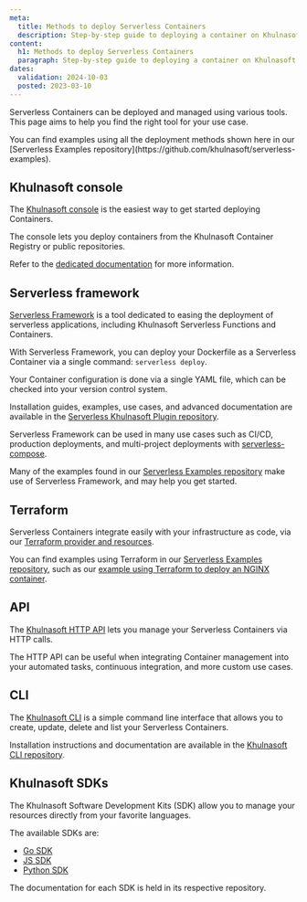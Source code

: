 ```yaml
---
meta:
  title: Methods to deploy Serverless Containers
  description: Step-by-step guide to deploying a container on Khulnasoft.
content:
  h1: Methods to deploy Serverless Containers
  paragraph: Step-by-step guide to deploying a container on Khulnasoft.
dates:
  validation: 2024-10-03
  posted: 2023-03-10
---
```


Serverless Containers can be deployed and managed using various tools. This page aims to help you find the right tool for your use case.

<Message type="tip">
  You can find examples using all the deployment methods shown here in our [Serverless Examples repository](https://github.com/khulnasoft/serverless-examples).
</Message>

## Khulnasoft console

The [Khulnasoft console](https://console.khulnasoft.com/) is the easiest way to get started deploying Containers.

The console lets you deploy containers from the Khulnasoft Container Registry or public repositories.

Refer to the [dedicated documentation](/serverless/containers/how-to/deploy-container/) for more information.

## Serverless framework

[Serverless Framework](https://www.serverless.com/) is a tool dedicated to easing the deployment of serverless applications, including Khulnasoft Serverless Functions and Containers.

With Serverless Framework, you can deploy your Dockerfile as a Serverless Container via a single command: `serverless deploy`.

Your Container configuration is done via a single YAML file, which can be checked into your version control system.

Installation guides, examples, use cases, and advanced documentation are available in the [Serverless Khulnasoft Plugin repository](https://github.com/khulnasoft/serverless-khulnasoft-functions).

Serverless Framework can be used in many use cases such as CI/CD, production deployments, and multi-project deployments with [serverless-compose](https://www.serverless.com/framework/docs/guides/compose).

Many of the examples found in our [Serverless Examples repository](https://github.com/khulnasoft/serverless-examples) make use of Serverless Framework, and may help you get started.

## Terraform

Serverless Containers integrate easily with your infrastructure as code, via our [Terraform provider and resources](https://registry.terraform.io/providers/khulnasoft/khulnasoft/latest/docs/resources/container).

You can find examples using Terraform in our [Serverless Examples repository](https://github.com/khulnasoft/serverless-examples), such as our [example using Terraform to deploy an NGINX container](https://github.com/khulnasoft/serverless-examples/tree/main/containers/nginx-cors-private-python).

## API

The [Khulnasoft HTTP API](https://www.khulnasoft.com/en/developers/api/) lets you manage your Serverless Containers via HTTP calls.

The HTTP API can be useful when integrating Container management into your automated tasks, continuous integration, and more custom use cases.

## CLI

The [Khulnasoft CLI](https://github.com/khulnasoft/khulnasoft-cli) is a simple command line interface that allows you to create, update, delete and list your Serverless Containers.

Installation instructions and documentation are available in the [Khulnasoft CLI repository](https://github.com/khulnasoft/khulnasoft-cli).

## Khulnasoft SDKs

The Khulnasoft Software Development Kits (SDK) allow you to manage your resources directly from your favorite languages.

The available SDKs are:

- [Go SDK](https://github.com/khulnasoft/khulnasoft-sdk-go)
- [JS SDK](https://github.com/khulnasoft/khulnasoft-sdk-js)
- [Python SDK](https://github.com/khulnasoft/khulnasoft-sdk-python)

The documentation for each SDK is held in its respective repository.